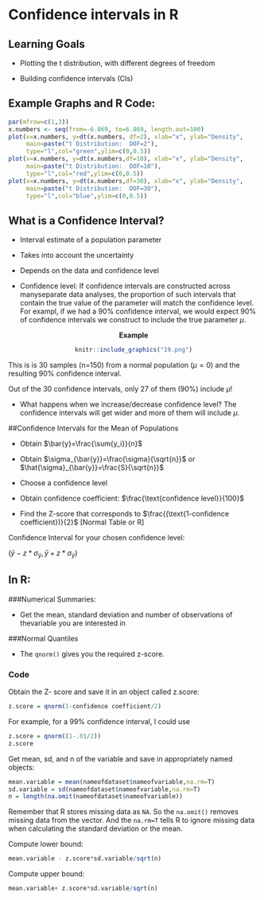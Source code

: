 # Confidence intervals in R 

## Learning Goals 

- Plotting the t distribution, with different degrees of freedom

- Building confidence intervals (CIs) 

## Example Graphs and R Code: 

```r
par(mfrow=c(1,3))
x.numbers <- seq(from=-6.869, to=6.869, length.out=100)
plot(x=x.numbers, y=dt(x.numbers, df=2), xlab="x", ylab="Density",
     main=paste("t Distribution:  DOF=2"),
     type="l",col="green",ylim=c(0,0.5))
plot(x=x.numbers, y=dt(x.numbers,df=10), xlab="x", ylab="Density",
     main=paste("t Distribution:  DOF=10"),
     type="l",col="red",ylim=c(0,0.5))
plot(x=x.numbers, y=dt(x.numbers,df=30), xlab="x", ylab="Density",
     main=paste("t Distribution:  DOF=30"),
     type="l",col="blue",ylim=c(0,0.5))
```

## What is a Confidence Interval? 

- Interval estimate of a population parameter

- Takes into account the uncertainty

- Depends on the data and confidence level

- Confidence level: If confidence intervals are constructed across manyseparate data analyses, the proportion of such intervals that contain the true value of the parameter will match the confidence level. For exampl, if we had a 90\% confidence interval, we would expect 90\% of confidence intervals we construct to include the true parameter $\mu$.




<center>

**Example **

```r
knitr::include_graphics("19.png")
```
</center>

This is is 30 samples (n=150) from a normal population ($\mu=0$) and the resulting 90% confidence interval. 

Out of the 30 confidence intervals, only 27 of them (90%) include $\mu$!


- What happens when we increase/decrease confidence level? The confidence intervals will get wider and more of them will include $\mu$.


##Confidence Intervals for the Mean of Populations 

- Obtain $\bar{y}=\frac{\sum{y_i}}{n}$

- Obtain $\sigma_{\bar{y}}=\frac{\sigma}{\sqrt{n}}$ or $\hat{\sigma}_{\bar{y}}=\frac{S}{\sqrt{n}}$

- Choose a confidence level
 
- Obtain confidence coefficient: $\frac{\text{confidence level}}{100}$

- Find the Z-score that corresponds to $\frac{(\text{1-confidence coefficient})}{2}$ [Normal Table or R]


Confidence Interval for your chosen confidence level: 

($\bar{y}-z*\sigma_{\bar{y}},\bar{y}+z*\sigma_{\bar{y}}$)

## In R: 

###Numerical Summaries: 

- Get the mean, standard deviation and number of observations of thevariable you are interested in

###Normal Quantiles

- The <code>qnorm()</code> gives you the required z-score.


### Code 

Obtain the Z- score and save it in an object called z.score: 

```r
z.score = qnorm(1-confidence coefficient/2)
```

For example, for a 99\% confidence interval, I could use 
```r
z.score = qnorm((1-.01/2))
z.score
```


Get mean, sd, and n of the variable and save in appropriately named objects:

```r
mean.variable = mean(nameofdataset$nameofvariable,na.rm=T)
sd.variable = sd(nameofdataset$nameofvariable,na.rm=T)
n = length(na.omit(nameofdataset$nameofvariable))
```

Remember that R stores missing data as <code>NA</code>. So the <code>na.omit()</code> removes missing data from the vector. And the <code>na.rm=T</code> tells R to ignore missing data when calculating the standard deviation or the mean.

Compute lower bound: 

```r
mean.variable - z.score*sd.variable/sqrt(n)
```

Compute upper bound:

```r
mean.variable+ z.score*sd.variable/sqrt(n)
```

